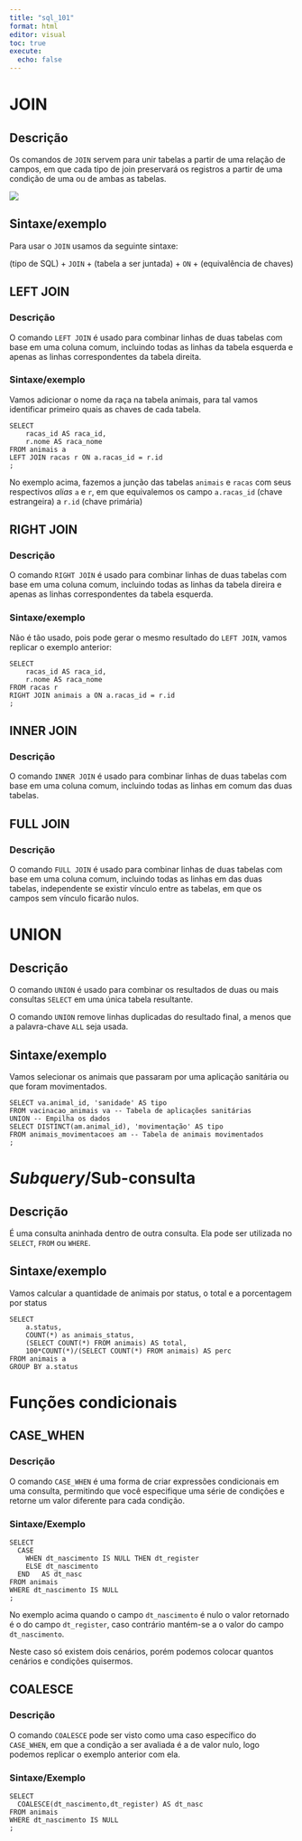 ```yaml
---
title: "sql_101"
format: html
editor: visual
toc: true
execute: 
  echo: false
---
```


# JOIN

## Descrição

Os comandos de `JOIN` servem para unir tabelas a partir de uma relação de campos, em que cada tipo de join preservará os registros a partir de uma condição de uma ou de ambas as tabelas.

![](images/paste-A402040E.png)

## Sintaxe/exemplo

Para usar o `JOIN` usamos da seguinte sintaxe:

(tipo de SQL) + `JOIN` + (tabela a ser juntada) + `ON` + (equivalência de chaves)

## LEFT JOIN

### Descrição

O comando `LEFT JOIN` é usado para combinar linhas de duas tabelas com base em uma coluna comum, incluindo todas as linhas da tabela esquerda e apenas as linhas correspondentes da tabela direita.

### Sintaxe/exemplo

​Vamos adicionar o nome da raça na tabela animais, para tal vamos identificar primeiro quais as chaves de cada tabela.

```         
SELECT 
    racas_id AS raca_id,
    r.nome AS raca_nome
FROM animais a 
LEFT JOIN racas r ON a.racas_id = r.id
;
```

No exemplo acima, fazemos a junção das tabelas `animais` e `racas` com seus respectivos *alias* `a` e `r`, em que equivalemos os campo `a.racas_id` (chave estrangeira) a `r.id` (chave primária)

## RIGHT JOIN

### Descrição

O comando `RIGHT JOIN` é usado para combinar linhas de duas tabelas com base em uma coluna comum, incluindo todas as linhas da tabela direira e apenas as linhas correspondentes da tabela esquerda.

### Sintaxe/exemplo

Não é tão usado, pois pode gerar o mesmo resultado do `LEFT JOIN`, vamos replicar o exemplo anterior:

```         
SELECT 
    racas_id AS raca_id,
    r.nome AS raca_nome
FROM racas r 
RIGHT JOIN animais a ON a.racas_id = r.id
;
```

## INNER JOIN

### Descrição

O comando `INNER JOIN` é usado para combinar linhas de duas tabelas com base em uma coluna comum, incluindo todas as linhas em comum das duas tabelas.

## FULL JOIN

### Descrição

O comando `FULL JOIN` é usado para combinar linhas de duas tabelas com base em uma coluna comum, incluindo todas as linhas em das duas tabelas, independente se existir vínculo entre as tabelas, em que os campos sem vínculo ficarão nulos.

# UNION

## Descrição

O comando `UNION` é usado para combinar os resultados de duas ou mais consultas `SELECT` em uma única tabela resultante.

O comando `UNION` remove linhas duplicadas do resultado final, a menos que a palavra-chave `ALL` seja usada.

## Sintaxe/exemplo

Vamos selecionar os animais que passaram por uma aplicação sanitária ou que foram movimentados.

```         
SELECT va.animal_id, 'sanidade' AS tipo
FROM vacinacao_animais va -- Tabela de aplicações sanitárias
UNION -- Empilha os dados
SELECT DISTINCT(am.animal_id), 'movimentação' AS tipo
FROM animais_movimentacoes am -- Tabela de animais movimentados
;
```

# *Subquery*/Sub-consulta

## Descrição

É uma consulta aninhada dentro de outra consulta. Ela pode ser utilizada no `SELECT`, `FROM` ou `WHERE`.

## Sintaxe/exemplo

Vamos calcular a quantidade de animais por status, o total e a porcentagem por status

```         
SELECT 
    a.status,
    COUNT(*) as animais_status,
    (SELECT COUNT(*) FROM animais) AS total,
    100*COUNT(*)/(SELECT COUNT(*) FROM animais) AS perc
FROM animais a 
GROUP BY a.status
```

# Funções condicionais

## CASE_WHEN

### Descrição

O comando `CASE_WHEN` é uma forma de criar expressões condicionais em uma consulta, permitindo que você especifique uma série de condições e retorne um valor diferente para cada condição.

### Sintaxe/Exemplo

```         
SELECT 
  CASE
    WHEN dt_nascimento IS NULL THEN dt_register
    ELSE dt_nascimento 
  END   AS dt_nasc
FROM animais
WHERE dt_nascimento IS NULL
;
```

No exemplo acima quando o campo `dt_nascimento` é nulo o valor retornado é o do campo `dt_register`, caso contrário mantém-se a o valor do campo `dt_nascimento`.

Neste caso só existem dois cenários, porém podemos colocar quantos cenários e condições quisermos.

## COALESCE

### Descrição

O comando `COALESCE` pode ser visto como uma caso específico do `CASE_WHEN`, em que a condição a ser avaliada é a de valor nulo, logo podemos replicar o exemplo anterior com ela.

### Sintaxe/Exemplo

```         
SELECT 
  COALESCE(dt_nascimento,dt_register) AS dt_nasc
FROM animais
WHERE dt_nascimento IS NULL
;
```
